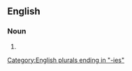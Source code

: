 ==English==

===Noun===
{{head|en|noun form}}

# {{plural of|judiciary|lang=en}}

[[Category:English plurals ending in "-ies"]]